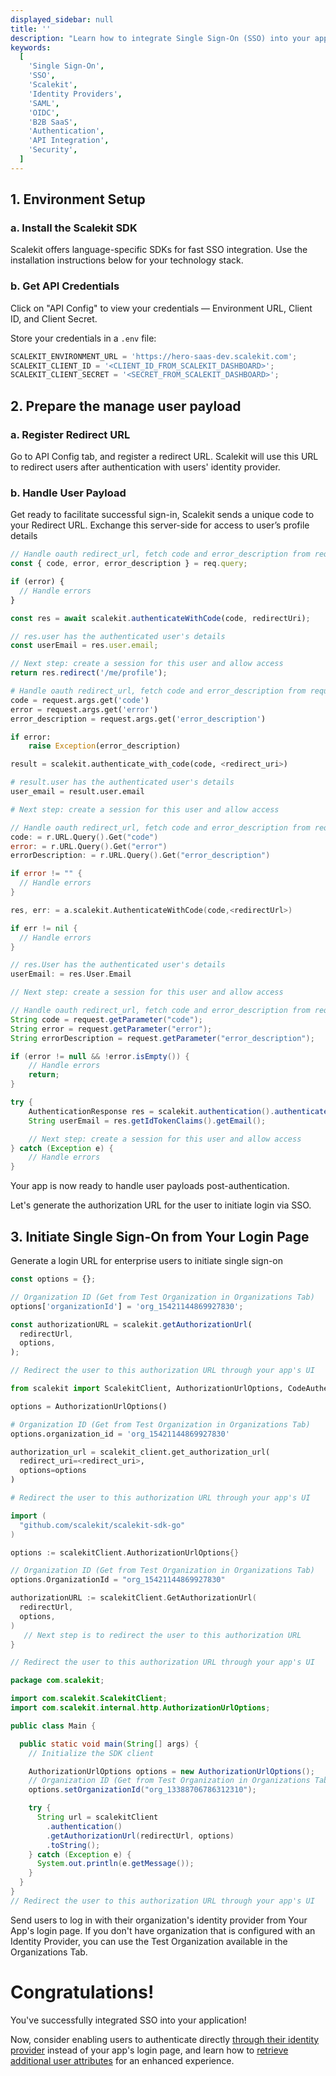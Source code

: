 ```yaml
---
displayed_sidebar: null
title: ''
description: "Learn how to integrate Single Sign-On (SSO) into your application using Scalekit's APIs. This guide provides a detailed walkthrough for setting up SSO with major identity providers like Okta and Microsoft Entra ID."
keywords:
  [
    'Single Sign-On',
    'SSO',
    'Scalekit',
    'Identity Providers',
    'SAML',
    'OIDC',
    'B2B SaaS',
    'Authentication',
    'API Integration',
    'Security',
  ]
---
```



## 1. Environment Setup

### a. Install the Scalekit SDK

Scalekit offers language-specific SDKs for fast SSO integration. Use the installation instructions below for your technology stack.

<InstallSDK />

### b. Get API Credentials

Click on "API Config" to view your credentials — Environment URL, Client ID, and Client Secret.

Store your credentials in a `.env` file:

<CodeWithHeader title=".env">

```jsx
SCALEKIT_ENVIRONMENT_URL = 'https://hero-saas-dev.scalekit.com';
SCALEKIT_CLIENT_ID = '<CLIENT_ID_FROM_SCALEKIT_DASHBOARD>';
SCALEKIT_CLIENT_SECRET = '<SECRET_FROM_SCALEKIT_DASHBOARD>';
```

</CodeWithHeader>

## 2. Prepare the manage user payload

### a. Register Redirect URL

Go to API Config tab, and register a redirect URL. Scalekit will use this URL to redirect users after authentication with users' identity provider.

### b. Handle User Payload

Get ready to facilitate successful sign-in, Scalekit sends a unique code to your Redirect URL. Exchange this server-side for access to user’s profile details

<CodeWithHeader>
<Tabs groupId="tech-stack" queryString>
<TabItem value="nodejs" label="Node.js">

```javascript showLineNumbers
// Handle oauth redirect_url, fetch code and error_description from request params
const { code, error, error_description } = req.query;

if (error) {
  // Handle errors
}

const res = await scalekit.authenticateWithCode(code, redirectUri);

// res.user has the authenticated user's details
const userEmail = res.user.email;

// Next step: create a session for this user and allow access
return res.redirect('/me/profile');
```

</TabItem>
<TabItem value="py" label="Python">

```python showLineNumbers
# Handle oauth redirect_url, fetch code and error_description from request params
code = request.args.get('code')
error = request.args.get('error')
error_description = request.args.get('error_description')

if error:
    raise Exception(error_description)

result = scalekit.authenticate_with_code(code, <redirect_uri>)

# result.user has the authenticated user's details
user_email = result.user.email

# Next step: create a session for this user and allow access
```

</TabItem>
<TabItem value="golang" label="Go">

```go showLineNumbers
// Handle oauth redirect_url, fetch code and error_description from request params
code: = r.URL.Query().Get("code")
error: = r.URL.Query().Get("error")
errorDescription: = r.URL.Query().Get("error_description")

if error != "" {
  // Handle errors
}

res, err: = a.scalekit.AuthenticateWithCode(code,<redirectUrl>)

if err != nil {
  // Handle errors
}

// res.User has the authenticated user's details
userEmail: = res.User.Email

// Next step: create a session for this user and allow access
```

</TabItem>

<TabItem value="java" label="Java">

```java
// Handle oauth redirect_url, fetch code and error_description from request params
String code = request.getParameter("code");
String error = request.getParameter("error");
String errorDescription = request.getParameter("error_description");

if (error != null && !error.isEmpty()) {
    // Handle errors
    return;
}

try {
    AuthenticationResponse res = scalekit.authentication().authenticateWithCode(code, redirectUrl);
    String userEmail = res.getIdTokenClaims().getEmail();

    // Next step: create a session for this user and allow access
} catch (Exception e) {
    // Handle errors
}
```

</TabItem>

</Tabs>
</CodeWithHeader>

Your app is now ready to handle user payloads post-authentication.

Let's generate the authorization URL for the user to initiate login via SSO.

## 3. Initiate Single Sign-On from Your Login Page

Generate a login URL for enterprise users to initiate single sign-on

<CodeWithHeader>

<Tabs groupId="tech-stack" queryString>
<TabItem value="nodejs" label="Node.js">

```javascript showLineNumbers
const options = {};

// Organization ID (Get from Test Organization in Organizations Tab)
options['organizationId'] = 'org_15421144869927830';

const authorizationURL = scalekit.getAuthorizationUrl(
  redirectUrl,
  options,
);

// Redirect the user to this authorization URL through your app's UI
```

</TabItem>
<TabItem value="py" label="Python">

```python showLineNumbers
from scalekit import ScalekitClient, AuthorizationUrlOptions, CodeAuthenticationOptions

options = AuthorizationUrlOptions()

# Organization ID (Get from Test Organization in Organizations Tab)
options.organization_id = 'org_15421144869927830'

authorization_url = scalekit_client.get_authorization_url(
  redirect_uri=<redirect_uri>,
  options=options
)

# Redirect the user to this authorization URL through your app's UI

```

</TabItem>
<TabItem value="golang" label="Go">

```go showLineNumbers
import (
  "github.com/scalekit/scalekit-sdk-go"
)

options := scalekitClient.AuthorizationUrlOptions{}

// Organization ID (Get from Test Organization in Organizations Tab)
options.OrganizationId = "org_15421144869927830"

authorizationURL := scalekitClient.GetAuthorizationUrl(
  redirectUrl,
  options,
)
   // Next step is to redirect the user to this authorization URL
}

// Redirect the user to this authorization URL through your app's UI
```

</TabItem>

<TabItem value="java" label="Java">

```java showLineNumbers
package com.scalekit;

import com.scalekit.ScalekitClient;
import com.scalekit.internal.http.AuthorizationUrlOptions;

public class Main {

  public static void main(String[] args) {
    // Initialize the SDK client

    AuthorizationUrlOptions options = new AuthorizationUrlOptions();
    // Organization ID (Get from Test Organization in Organizations Tab)
    options.setOrganizationId("org_13388706786312310");

    try {
      String url = scalekitClient
        .authentication()
        .getAuthorizationUrl(redirectUrl, options)
        .toString();
    } catch (Exception e) {
      System.out.println(e.getMessage());
    }
  }
}
// Redirect the user to this authorization URL through your app's UI

```

</TabItem>

</Tabs>
</CodeWithHeader>

Send users to log in with their organization's identity provider from Your App's login page. If you don't have organization that is configured with an Identity Provider, you can use the Test Organization available in the Organizations Tab.

# Congratulations!

You've successfully integrated SSO into your application!

Now, consider enabling users to authenticate directly <a href="/sso/guides/setup-sso/implement-idp-initiated-sso" target="_blank" rel="noopener noreferrer">through their identity provider</a> instead of your app's login page, and learn how to <a href="/sso/guides/setup-sso/customize-user-attributes" target="_blank" rel="noopener noreferrer">retrieve additional user attributes</a> for an enhanced experience.
